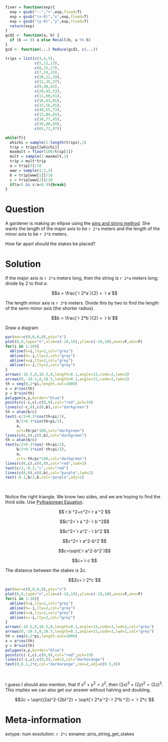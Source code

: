 ```r
fixer = function(exp){
  exp = gsub("--","+",exp,fixed=T)
  exp = gsub("(x-0)","x",exp,fixed=T)
  exp = gsub("(y-0)","y",exp,fixed=T)
  return(exp)
}
gcd2 <- function(a, b) {
  if (b == 0) a else Recall(b, a %% b)
}
gcd <- function(...) Reduce(gcd2, c(...))

trips = list(c(3,4,5),
             c(5,12,13),
             c(8,15,17),
             c(7,24,25),
             c(20,21,29),
             c(12,35,37),
             c(9,40,41),
             c(28,45,53),
             c(11,60,61),
             c(16,63,65),
             c(33,56,65),
             c(48,55,73),
             c(13,84,85),
             c(36,77,85),
             c(39,80,89),
             c(65,72,97))

while(T){
  whichi = sample(1:length(trips),1)
  trip = trips[[whichi]]
  maxmult = floor(100/trip[3])
  mult = sample(1:maxmult,1)
  trip = mult*trip
  a = trip[3]/10
  www = sample(1:2,2)
  b = trip[www[1]]/10
  c = trip[www[2]]/10
  if(a>5 && c/a<0.9){break}
}

```

Question
========

A gardener is making an ellipse using the [pins and string method](https://en.wikipedia.org/wiki/Ellipse#Pins-and-string_method). She wants the length of the major axis to be `r 2*a` meters and the length of the minor axis to be `r 2*b` meters.

How far apart should the stakes be placed?


Solution
========

If the major axis is `r 2*a` meters long, then the string is `r 2*a` meters long; divide by 2 to find $a$.

$$a = \frac{`r 2*a`}{2} = `r a`$$

The length minor axis is `r 2*b` meters. Divide this by two to find the length of the semi-minor axis (the shorter radius).

$$b = \frac{`r 2*b`}{2} = `r b`$$

Draw a diagram

```r
par(mar=c(0,0,0,0),pty="s")
plot(0,0,type="n",xlim=c(-10,10),ylim=c(-10,10),axes=F,ann=F)
for(i in 1:10){
  abline(h=i,lty=2,col="grey")
  abline(h=-i,lty=2,col="grey")
  abline(v=i,lty=2,col="grey")
  abline(v=-i,lty=2,col="grey")
}
arrows(-10.5,0,10.5,0,length=0.1,angle=15,code=3,lwd=2)
arrows(0,-10.5,0,10.5,length=0.1,angle=15,code=3,lwd=2)
th = seq(0,2*pi,length.out=1000)
x = a*cos(th)
y = b*sin(th)
polygon(x,y,border="blue")
points(c(-c,c),c(0,0),col="red",pch=19)
lines(c(-c,0),c(0,b),col="darkgreen")
th = atan(b/c)
text(-c/2+0.3*cos(th+pi/2),
     b/2+0.3*sin(th+pi/2),
     a,
     srt=th/pi*180,col="darkgreen")
lines(c(c,0),c(0,b),col="darkgreen")
th = atan(b/c)
text(c/2+0.3*cos(-th+pi/2),
     b/2+0.3*sin(-th+pi/2),
     a,
     srt=-th/pi*180,col="darkgreen")
lines(c(0,c),c(0,0),col="red",lwd=2)
text(c/2,-0.3,"c",col="red")
lines(c(0,0),c(0,b),col="purple",lwd=2)
text(-0.1,b/2,b,col="purple",adj=1)
```
\

Notice the right triangle. We know two sides, and we are hoping to find the third side. Use [Pythagorean Equation](https://en.wikipedia.org/wiki/Pythagorean_theorem).

$$`r b`^2+c^2=`r a`^2 $$

$$c^2=`r a`^2-`r b`^2$$

$$c^2=`r a^2`-`r b^2`$$


$$c^2=`r a^2-b^2`$$

$$c=\sqrt{`r a^2-b^2`}$$

$$c=`r c`$$

The distance between the stakes is $2c$.

$$2c=`r 2*c`$$

```r
par(mar=c(0,0,0,0),pty="s")
plot(0,0,type="n",xlim=c(-10,10),ylim=c(-10,10),axes=F,ann=F)
for(i in 1:10){
  abline(h=i,lty=2,col="grey")
  abline(h=-i,lty=2,col="grey")
  abline(v=i,lty=2,col="grey")
  abline(v=-i,lty=2,col="grey")
}
arrows(-10.5,0,10.5,0,length=0.1,angle=15,code=3,lwd=2,col="grey")
arrows(0,-10.5,0,10.5,length=0.1,angle=15,code=3,lwd=2,col="grey")
th = seq(0,2*pi,length.out=1000)
x = a*cos(th)
y = b*sin(th)
polygon(x,y,border="blue")
points(c(-c,c),c(0,0),col="red",pch=19)
lines(c(-c,c),c(0,0),lwd=3,col="darkorange")
text(0,0.1,2*c,col="darkorange",cex=2,adj=c(0.5,0))
```
\

I guess I should also mention, that if $x^2+y^2=z^2$, then $(2x)^2+(2y)^2=(2z)^2$. This implies we can also get our answer without halving and doubling.

$$2c = \sqrt{(2a)^2-(2b)^2} = \sqrt{`r 2*a`^2-`r 2*b`^2} = `r 2*c`$$


Meta-information
============
extype: num
exsolution: `r 2*c`
exname: pins_string_get_stakes